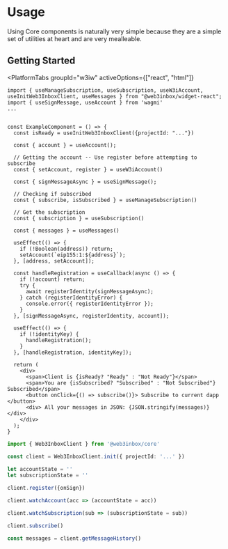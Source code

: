 
# Usage

<CloudBanner />

Using Core components is naturally very simple because they are a simple set of utilities at heart
and are very mealleable.

## Getting Started

<PlatformTabs
	groupId="w3iw"
	activeOptions={["react", "html"]}
>
<PlatformTabItem value="react">

```tsx
import { useManageSubscription, useSubscription, useW3iAccount, useInitWeb3InboxClient, useMessages } from "@web3inbox/widget-react";
import { useSignMessage, useAccount } from 'wagmi'
...


const ExampleComponent = () => {
  const isReady = useInitWeb3InboxClient({projectId: "..."})
  
  const { account } = useAccount();
  
  // Getting the account -- Use register before attempting to subscribe
  const { setAccount, register } = useW3iAccount()
  
  const { signMessageAsync } = useSignMessage();
  
  // Checking if subscribed
  const { subscribe, isSubscribed } = useManageSubscription()
  
  // Get the subscription
  const { subscription } = useSubscription()
  
  const { messages } = useMessages()
  
  useEffect(() => {
    if (!Boolean(address)) return;
    setAccount(`eip155:1:${address}`);
  }, [address, setAccount]);

  const handleRegistration = useCallback(async () => {
    if (!account) return;
    try {
      await registerIdentity(signMessageAsync);
    } catch (registerIdentityError) {
      console.error({ registerIdentityError });
    }
  }, [signMessageAsync, registerIdentity, account]);

  useEffect(() => {
    if (!identityKey) {
      handleRegistration();
    }
  }, [handleRegistration, identityKey]);
  
  return ( 
    <div>
      <span>Client is {isReady? "Ready" : "Not Ready"}</span>
      <span>You are {isSubscribed? "Subscribed" : "Not Subscribed"} Subscribed</span>
      <button onClick={() => subscribe()}> Subscribe to current dapp </button>
      <div> All your messages in JSON: {JSON.stringify(messages)}</div>
    </div>
  );
}

```

</PlatformTabItem>
<PlatformTabItem value="html">

```ts
import { Web3InboxClient } from '@web3inbox/core'

const client = Web3InboxClient.init({ projectId: '...' })

let accountState = ''
let subscriptionState = ''

client.register({onSign})

client.watchAccount(acc => (accountState = acc))

client.watchSubscription(sub => (subscriptionState = sub))

client.subscribe()

const messages = client.getMessageHistory()
```

</PlatformTabItem>
</PlatformTabs>
